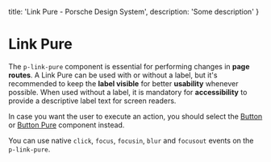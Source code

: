 
  title: 'Link Pure - Porsche Design System',
  description: 'Some description'
}

# Link Pure <ComponentStatus tagName="p-link-pure"></ComponentStatus>

The `p-link-pure` component is essential for performing changes in **page routes**. A Link Pure can be used with or
without a label, but it's recommended to keep the **label visible** for better **usability** whenever possible. When
used without a label, it is mandatory for **accessibility** to provide a descriptive label text for screen readers.

In case you want the user to execute an action, you should select the [Button](components/button) or
[Button Pure](components/button-pure) component instead.

You can use native `click`, `focus`, `focusin`, `blur` and `focusout` events on the `p-link-pure`.

<Configurator tagName="p-link-pure" story={linkPureStory} />